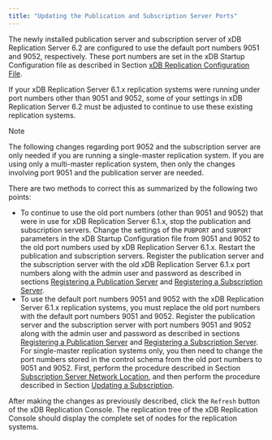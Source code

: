 ```yaml
---
title: "Updating the Publication and Subscription Server Ports"
---
```


<div id="updating_sub_and_pub_ports" class="registered_link"></div>


The newly installed publication server and subscription server of xDB Replication Server 6.2 are configured to use the default port numbers 9051 and 9052, respectively. These port numbers are set in the xDB Startup Configuration file as described in Section [xDB Replication Configuration File](../../02_overview/03_replication_server_components_and_architecture/#xdb_replication_conf_file).

If your xDB Replication Server 6.1.x replication systems were running under port numbers other than 9051 and 9052, some of your settings in xDB Replication Server 6.2 must be adjusted to continue to use these existing replication systems.

<div class="note">

<div class="title">

Note

</div>

The following changes regarding port 9052 and the subscription server are only needed if you are running a single-master replication system. If you are using only a multi-master replication system, then only the changes involving port 9051 and the publication server are needed.

</div>

There are two methods to correct this as summarized by the following two points:

-   To continue to use the old port numbers (other than 9051 and 9052) that were in use for xDB Replication Server 6.1.x, stop the publication and subscription servers. Change the settings of the `PUBPORT` and `SUBPORT` parameters in the xDB Startup Configuration file from 9051 and 9052 to the old port numbers used by xDB Replication Server 6.1.x. Restart the publication and subscription servers. Register the publication server and the subscription server with the old xDB Replication Server 6.1.x port numbers along with the admin user and password as described in sections [Registering a Publication Server](../../05_smr_operation/02_creating_publication/#registering_publication_server) and [Registering a Subscription Server](../../05_smr_operation/03_creating_subscription/#registering_subscription_server).
-   To use the default port numbers 9051 and 9052 with the xDB Replication Server 6.1.x replication systems, you must replace the old port numbers with the default port numbers 9051 and 9052. Register the publication server and the subscription server with port numbers 9051 and 9052 along with the admin user and password as described in sections [Registering a Publication Server](../../05_smr_operation/02_creating_publication/#registering_publication_server) and [Registering a Subscription Server](../../05_smr_operation/03_creating_subscription/#registering_subscription_server). For single-master replication systems only, you then need to change the port numbers stored in the control schema from the old port numbers to 9051 and 9052. First, perform the procedure described in Section [Subscription Server Network Location](../../07_common_operations/06_managing_publication/#sub_server_network_loc), and then perform the procedure described in Section [Updating a Subscription](../../05_smr_operation/05_managing_subscription/#updating_subscription).

After making the changes as previously described, click the `Refresh` button of the xDB Replication Console. The replication tree of the xDB Replication Console should display the complete set of nodes for the replication systems.
